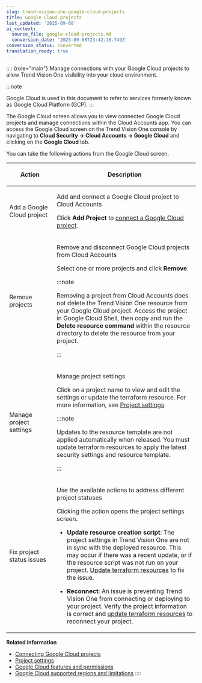 ```yaml
---
slug: trend-vision-one-google-cloud-projects
title: Google Cloud projects
last_updated: '2025-09-08'
ai_context:
  source_file: google-cloud-projects.md
  conversion_date: '2025-09-08T23:42:18.749Z'
conversion_status: converted
translation_ready: true
---
```


:::: {role="main"}
Manage connections with your Google Cloud projects to allow Trend Vision One visibility into your cloud environment.

:::note

Google Cloud is used in this document to refer to services formerly known as Google Cloud Platform (GCP).
:::

The Google Cloud screen allows you to view connected Google Cloud projects and manage connections within the Cloud Accounts app. You can access the Google Cloud screen on the Trend Vision One console by navigating to **Cloud Security → Cloud Accounts → Google Cloud** and clicking on the **Google Cloud** tab.

You can take the following actions from the Google Cloud screen.

<table>
<colgroup>
<col style="width: 25%" />
<col style="width: 75%" />
</colgroup>
<thead>
<tr>
<th><p>Action</p></th>
<th><p>Description</p></th>
</tr>
</thead>
<tbody>
<tr>
<td><p>Add a Google Cloud project</p></td>
<td><p>Add and connect a Google Cloud project to Cloud Accounts</p>
<p>Click <strong>Add Project</strong> to <a href="trend-vision-one-connecting-google-cloud-projects">connect a Google Cloud project</a>.</p></td>
</tr>
<tr>
<td><p>Remove projects</p></td>
<td><p>Remove and disconnect Google Cloud projects from Cloud Accounts</p>
<p>Select one or more projects and click <strong>Remove</strong>.</p>


:::note

<p>Removing a project from Cloud Accounts does not delete the Trend Vision One resource from your Google Cloud project. Access the project in Google Cloud Shell, then copy and run the <strong>Delete resource command</strong> within the resource directory to delete the resource from your project.</p>


:::

</td>
</tr>
<tr>
<td><p>Manage project settings</p></td>
<td><p>Manage project settings</p>
<p>Click on a project name to view and edit the settings or update the terraform resource. For more information, see <a href="trend-vision-one-project-settings">Project settings</a>.</p>


:::note

<p>Updates to the resource template are not applied automatically when released. You must update terraform resources to apply the latest security settings and resource template.</p>


:::

</td>
</tr>
<tr>
<td><p>Fix project status issues</p></td>
<td><p>Use the available actions to address different project statuses</p>
<p>Clicking the action opens the project settings screen.</p>
<ul>
<li><p><strong>Update resource creation script</strong>: The project settings in Trend Vision One are not in sync with the deployed resource. This may occur if there was a recent update, or if the resource script was not run on your project. <a href="trend-vision-one-resource-update-gcp">Update terraform resources</a> to fix the issue.</p></li>
<li><p><strong>Reconnect</strong>: An issue is preventing Trend Vision One from connecting or deploying to your project. Verify the project information is correct and <a href="trend-vision-one-resource-update-gcp">update terraform resources</a> to reconnect your project.</p></li>
</ul></td>
</tr>
</tbody>
</table>

**Related information**

- [Connecting Google Cloud projects](connecting-google-cloud-projects.md "Add your Google Cloud (GCP) projects to provide visibility into your cloud environment.")
- [Project settings](project-settings.md "Manage connected Google Cloud project settings and update deployed resources.")
- [Google Cloud features and permissions](google-cloud-features-permissions.md "Connect your project to enable cloud security features and give Trend Vision One greater visibility and protection over your cloud assets.")
- [Google Cloud supported regions and limitations](google-supported-regions.md "Supported regions and deployment limitations for connecting your Google Cloud projects.")
::::
